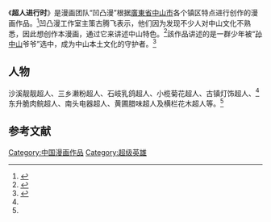 {{copypaste|time=2016-03-19T04:34:49+00:00}}
《'''超人进行时'''》是漫画团队“凹凸漫”根据[[廣東省|廣東省]][[中山市|中山市]]各个镇区特点进行创作的漫画作品。<ref name="#1">{{Cite news|url=http://news.sina.com.cn/c/2012-08-14/074924963686.shtml|title=中山原创“超人”现身|language=zh-cn|publisher=新浪|author=南方日报记者 覃素玲 实习生 佘宇彤|date=2012年8月14日|accessdate=2016-03-19}}</ref>凹凸漫工作室主策古腾飞表示，他们因为发现不少人对中山文化不熟悉，因此想创作本漫画，通过它来讲述中山特色。<ref name="#2">{{Cite news|url=http://www.zsnews.cn/EPaper/zsrb/ShowIndex.asp?paperdate=20120906&part=23&article=1|title=中山出了动漫超人|language=zh-cn|publisher=中山日报报业集团·《中山日报》数字报|author=作者：文/本报记者胡 栩图/记 者吴飞雄|date=2012-09-06|accessdate=2016-03-19|archive-url=https://web.archive.org/web/20160327130015/http://www.zsnews.cn/EPaper/zsrb/ShowIndex.asp?paperdate=20120906&part=23&article=1|archive-date=2016-03-27|dead-url=yes}}</ref>該作品讲述的是一群少年被“[[孙中山|孙中山]]爷爷”选中，成为中山本土文化的守护者。<ref>{{Cite news|url=http://news.ifeng.com/gundong/detail_2012_02/16/12551434_0.shtml|title=本土原创漫画网络初长成|language=zh-cn|publisher=凤凰网|author=作者：覃素玲|date=2012年2月16日
|accessdate=2016-03-19}}</ref>

==人物==
沙溪靓靓超人、三乡濑粉超人、石岐乳鸽超人、小榄菊花超人、古镇灯饰超人、<ref name="#1"/>东升脆肉鲩超人、南头电器超人、黄圃腊味超人及横栏花木超人等。<ref name="#2"/>

== 参考文献 ==
{{Reflist}}

[[Category:中国漫画作品|Category:中国漫画作品]]
[[Category:超级英雄|Category:超级英雄]]